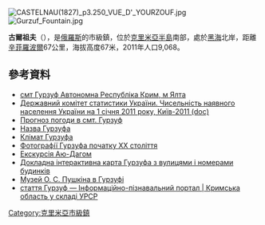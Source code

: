 [[Image:CASTELNAU(1827)_p3.250_VUE_D'_YOURZOUF.jpg|thumb]]
[[Image:Gurzuf_Fountain.jpg|thumb]]

{{coord|44|32|50|N|34|17|28|E|scale:30000|display=title}}

'''古爾祖夫'''（{{lang-ru|Гурзуф}}），是[[俄羅斯|俄羅斯]]的市級鎮，位於[[克里米亞半島|克里米亞半島]]南部，處於[[黑海|黑海]]北岸，距離[[辛菲羅波爾|辛菲羅波爾]]67公里，海拔高度67米，2011年人口9,068。

==參考資料==
{{Wikivoyage|古爾祖夫}}
*[http://gska2.rada.gov.ua/pls/z7502/A005?rdat1=16.02.2009&rf7571=1289 смт Гурзуф Автономна Республіка Крим, м Ялта]{{dead link|date=2017年12月 |bot=InternetArchiveBot |fix-attempted=yes }}
*[https://web.archive.org/web/20121010205321/http://stat6.stat.lviv.ua/PXWEB2007/ukr/publ/2011/chnas.zip Державний комітет статистики України. Чисельність наявного населення України на 1 січня 2011 року, Київ-2011 (doc)]
*[http://weather.in.ua/ua/krym/6204 Прогноз погоди в смт. Гурзуф] {{Wayback|url=http://weather.in.ua/ua/krym/6204 |date=20200805050102 }}
*[http://krim.biz.ua/gurzuf_history.html Назва Гурзуфа] {{Wayback|url=http://krim.biz.ua/gurzuf_history.html |date=20190917174658 }}
*[http://krim.biz.ua/gurzuf_klimat.html Клімат Гурзуфа] {{Wayback|url=http://krim.biz.ua/gurzuf_klimat.html |date=20190917174808 }}
* [https://web.archive.org/web/20150607135911/http://www.gurzuf.ru/photo/album/gurzuf_nachala_xx_veka/ Фотографії Гурзуфа початку XX століття]
* [http://gurzuf-top.narod.ru/audag.html Екскурсія Аю-Дагом] {{Wayback|url=http://gurzuf-top.narod.ru/audag.html |date=20190911064139 }}
* [http://crimeamap.ru/gurzuf/ Докладна інтерактивна карта Гурзуфа з вулицями і номерами будинків] {{Wayback|url=http://crimeamap.ru/gurzuf/ |date=20170702114646 }}
* [http://gurzufmuseum.com/ Музей О. С. Пушкіна в Гурзуфі] {{Wayback|url=http://gurzufmuseum.com/ |date=20201204013727 }}
* [http://imsu-krym.com/mista-i-sela-krymskoi-oblasti/jalta/gurzuf.html стаття Гурзуф — Інформаційно-пізнавальний портал | Кримська область у складі УРСР] {{Wayback|url=http://imsu-krym.com/mista-i-sela-krymskoi-oblasti/jalta/gurzuf.html |date=20200108054054 }}

{{DEFAULTSORT:Гурзуф}}
[[Category:克里米亞市級鎮|Category:克里米亞市級鎮]]


{{russia-geo-stub}}